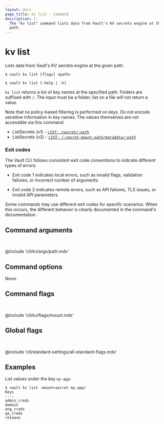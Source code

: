 ```yaml
---
layout: docs
page_title: kv list - Command
description: |-
  The "kv list" command lists data from Vault's KV secrets engine at the given
  path.
---
```


# kv list

Lists data from Vault's KV secrets engine at the given path.

<CodeBlockConfig hideClipboard>

```shell-session
$ vault kv list [flags] <path>

$ vault kv list [-help | -h]
```

</CodeBlockConfig>

`kv list` returns a list of key names at the specified path. Folders are suffixed
with `/`. The input must be a folder; list on a file will not return a value.

Note that no policy-based filtering is performed on keys. Do not encode sensitive
information in key names. The values themselves are not accessible via this
command.

<Tip title="Related API endpoints">

- ListSecrets (v1) - [`LIST: /secret/:path`](/vault/api-docs/secret/kv/kv-v1#list-secrets)
- ListSecrets (v2) - [`LIST: /:secret-mount-path/metadata/:path`](/vault/api-docs/secret/kv/kv-v2#list-secrets)

</Tip>

### Exit codes

The Vault CLI follows consistent exit code conventions to indicate different 
types of errors:

- Exit code 1 indicates local errors, such as invalid flags, validation 
  failures, or incorrect number of arguments.

- Exit code 2 indicates remote errors, such as API failures, TLS issues, or 
  invalid API parameters.

Some commands may use different exit codes for specific scenarios. When this 
occurs, the different behavior is clearly documented in the command's 
documentation.

## Command arguments

<br />

@include 'cli/kv/args/path.mdx'

## Command options

None.

## Command flags

<br />

@include 'cli/kv/flags/mount.mdx'

## Global flags

<br />

@include 'cli/standard-settings/all-standard-flags.mdx'

## Examples

List values under the key `my-app`:

```shell-session
$ vault kv list -mount=secret my-app/
Keys
----
admin_creds
domain
eng_creds
qa_creds
release
```